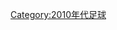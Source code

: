 {{Catnav|頁面分類|...|每年體育|2010年代體育|2011年體育}}
{{Commonscat|2011 in association football}}
{{依分類劃分的年份
|m=2
|c=0
|d=1
|y=1
|cat=足球
|sortkey=足球
|parent=21世纪各年足球
|subcat=2011年體育
}}

[[Category:2010年代足球|Category:2010年代足球]]